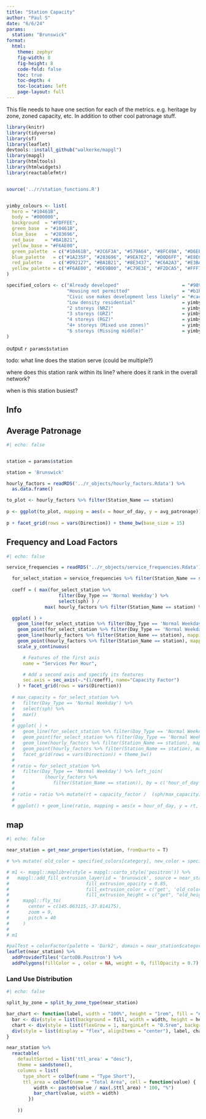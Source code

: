 ```yaml
---
title: "Station Capacity"
author: "Paul S"
date: "6/6/24"
params: 
  station: "Brunswick"
format: 
  html: 
    theme: zephyr
    fig-width: 8
    fig-height: 8
    code-fold: false
    toc: true
    toc-depth: 4
    toc-location: left
    page-layout: full
---
```


This file needs to have one section for each of the metrics. e.g. heritage by zone, zoned capacity, etc. In addition to other cool patronage stuff.

```r


library(knitr)
library(tidyverse)
library(sf)
library(leaflet)
devtools::install_github("walkerke/mapgl")
library(mapgl)
library(htmltools)
library(htmlwidgets)
library(reactablefmtr)


source('../r/station_functions.R')


yimby_colours <- list(
  hero = "#10461B",
  body = "#000000",
  background  = "#FDFFEE",
  green_base  = "#10461B",
  blue_base   = "#283696",
  red_base    = "#BA1B21",
  yellow_base = "#F6AE00",
  green_palette  = c("#10461B", "#2C6F3A", "#579A64", "#8FC49A", "#D6EFDB"),
  blue_palette   = c("#1A235F", "#283696", "#9EA7E2", "#D0D6FF", "#E8ECFF"),
  red_palette    = c("#D92127", "#BA1B21", "#8E3437", "#C6A2A3", "#E3BABB"),
  yellow_palette = c("#F6AE00", "#DE9B00", "#C79E3E", "#F2DCA5", "#FFF7E3")
)

specified_colors <- c("Already developed"                       = "#989898",
                      "Housing not permitted"                   = "#b1b1b1",
                      "Civic use makes development less likely" = "#cacaca", 
                      "Low density residential"                 = yimby_colours$blue_palette[5],
                      "2 storeys (NRZ)"                         = yimby_colours$blue_palette[4],
                      "3 storeys (GRZ)"                         = yimby_colours$blue_palette[3],
                      "4 storeys (RGZ)"                         = yimby_colours$blue_palette[2],
                      "4+ storeys (Mixed use zones)"            = yimby_colours$blue_palette[1],
                      "6 storeys (Missing middle)"              = yimby_colours$green_palette[3]
)

```

output `r params$station `

todo: what line does the station serve (could be multiple?)

where does this station rank within its line? where does it rank in the overall network?

when is this station busiest? 

## Info


::: {.panel-tabset}

## Average Patronage

```r
#| echo: false 


station = params$station

station = 'Brunswick'

hourly_factors = readRDS('../r_objects/hourly_factors.Rdata') %>%
  as.data.frame()

to_plot <- hourly_factors %>% filter(Station_Name == station)
  
p <- ggplot(to_plot, mapping = aes(x = hour_of_day, y = avg_patronage)) + geom_point()
  
p + facet_grid(rows = vars(Direction)) + theme_bw(base_size = 15)

```

## Frequency and Load Factors


```r
#| echo: false 

service_frequencies = readRDS('../r_objects/service_frequencies.Rdata')

  for_select_station = service_frequencies %>% filter(Station_Name == station)
  
  coeff = ( max(for_select_station %>%
                   filter(Day_Type == 'Normal Weekday') %>%
                   select(sph) ) /
              max( hourly_factors %>% filter(Station_Name == station) %>% select(capacity_factor)  ))

  ggplot( ) +
    geom_line(for_select_station %>% filter(Day_Type == 'Normal Weekday') , mapping = aes(x = hour_of_day, y = sph, group = 1)) +
    geom_point(for_select_station %>% filter(Day_Type == 'Normal Weekday') , mapping = aes(x = hour_of_day, y = sph, group = 1)) +
    geom_line(hourly_factors %>% filter(Station_Name == station), mapping = aes(x = hour_of_day, y = capacity_factor * coeff, group = 1), col = 'red') +
    geom_point(hourly_factors %>% filter(Station_Name == station), mapping = aes(x = hour_of_day, y = capacity_factor * coeff, group = 1), col = 'red') +
    scale_y_continuous(

      # Features of the first axis
      name = "Services Per Hour",

      # Add a second axis and specify its features
      sec.axis = sec_axis(~.*(1/coeff), name="Capacity Factor")
    ) + facet_grid(rows = vars(Direction))
  
  # max_capacity = for_select_station %>%
  #   filter(Day_Type == 'Normal Weekday') %>%
  #   select(sph) %>%
  #   max()
  # 
  # ggplot( ) +
  #   geom_line(for_select_station %>% filter(Day_Type == 'Normal Weekday') , mapping = aes(x = hour_of_day, y = sph/max_capacity, group = 1)) +
  #   geom_point(for_select_station %>% filter(Day_Type == 'Normal Weekday') , mapping = aes(x = hour_of_day, y = sph/max_capacity, group = 1)) +
  #   geom_line(hourly_factors %>% filter(Station_Name == station), mapping = aes(x = hour_of_day, y = capacity_factor, group = 1), col = 'red') +
  #   geom_point(hourly_factors %>% filter(Station_Name == station), mapping = aes(x = hour_of_day, y = capacity_factor, group = 1), col = 'red') +
  #   facet_grid(rows = vars(Direction)) + theme_bw()
  # 
  # ratio = for_select_station %>%
  #   filter(Day_Type == 'Normal Weekday') %>% left_join(
  #           (hourly_factors %>%
  #              filter(Station_Name == station)), by = c('hour_of_day', 'Direction') )
  # 
  # ratio = ratio %>% mutate(rt = capacity_factor /  (sph/max_capacity) )
  # 
  # ggplot() + geom_line(ratio, mapping = aes(x = hour_of_day, y = rt, group = 1 )) + facet_grid(rows = vars(Direction))


```

:::



## map

```r
#| echo: false 

near_station = get_near_properties(station, fromQuarto = T)

# %>% mutate( old_color = specified_colors[category], new_color = specified_colors[category_new] )

# m1 <- mapgl::maplibre(style = mapgl::carto_style('positron')) %>%
#   mapgl::add_fill_extrusion_layer(id = 'brunswick', source = near_station,
#                            fill_extrusion_opacity = 0.85,
#                            fill_extrusion_color = c('get', 'old_color'),
#                            fill_extrusion_height = c("get", "old_height") ) %>%
#     mapgl::fly_to(
#       center = c(145.063115,-37.814175),
#       zoom = 9,
#       pitch = 40
#     )
# 
# m1

#palTest = colorFactor(palette = 'Dark2', domain = near_station$category)
leaflet(near_station) %>%
  addProviderTiles('CartoDB.Positron') %>%
  addPolygons(fillColor = , color = NA, weight = 0, fillOpacity = 0.7) 

```

### Land Use Distribution

```r
#| echo: false 

split_by_zone = split_by_zone_type(near_station)

bar_chart <- function(label, width = "100%", height = "1rem", fill = "#00bfc4", background = NULL) {
  bar <- div(style = list(background = fill, width = width, height = height))
  chart <- div(style = list(flexGrow = 1, marginLeft = "0.5rem", background = background), bar)
  div(style = list(display = "flex", alignItems = "center"), label, chart)
}

near_station %>%
  reactable(
    defaultSorted = list('ttl_area' = "desc"),
    theme = sandstone(),
    columns = list(
      type_short = colDef(name = "Type Short"),
      ttl_area = colDef(name = "Total Area", cell = function(value) {
          width <- paste0(value / max(.$ttl_area) * 100, "%")
          bar_chart(value, width = width)
        })
      
    ))



```


